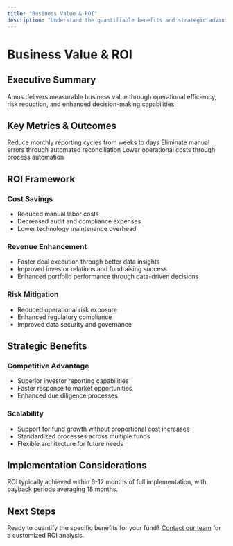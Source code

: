 ```yaml
---
title: "Business Value & ROI"
description: "Understand the quantifiable benefits and strategic advantages of implementing Amos"
---
```


# Business Value & ROI

## Executive Summary

Amos delivers measurable business value through operational efficiency, risk reduction, and enhanced decision-making capabilities.

## Key Metrics & Outcomes

<CardGroup cols={3}>
  <Card title="75% Faster Reporting" icon="clock">
    Reduce monthly reporting cycles from weeks to days
  </Card>
  <Card title="90% Data Accuracy" icon="check-circle">
    Eliminate manual errors through automated reconciliation
  </Card>
  <Card title="50% Cost Reduction" icon="dollar-sign">
    Lower operational costs through process automation
  </Card>
</CardGroup>

## ROI Framework

### Cost Savings
- Reduced manual labor costs
- Decreased audit and compliance expenses
- Lower technology maintenance overhead

### Revenue Enhancement
- Faster deal execution through better data insights
- Improved investor relations and fundraising success
- Enhanced portfolio performance through data-driven decisions

### Risk Mitigation
- Reduced operational risk exposure
- Enhanced regulatory compliance
- Improved data security and governance

## Strategic Benefits

### Competitive Advantage
- Superior investor reporting capabilities
- Faster response to market opportunities
- Enhanced due diligence processes

### Scalability
- Support for fund growth without proportional cost increases
- Standardized processes across multiple funds
- Flexible architecture for future needs

## Implementation Considerations

<Note>
ROI typically achieved within 6-12 months of full implementation, with payback periods averaging 18 months.
</Note>

## Next Steps

Ready to quantify the specific benefits for your fund? [Contact our team](/fund-leaders/implementation/getting-started) for a customized ROI analysis.